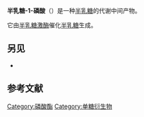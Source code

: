 {{expand|time=2018-01-31T10:44:50+00:00}}
{{chemref|time=2018-01-31T10:45:50+00:00}}
{{chembox
| verifiedrevid = 400097726
|ImageFile=Alpha-D-Galactose-1-phosphate.svg
|ImageSize=
|IUPACName=[3,4,5-Trihydroxy-6-(hydroxymethyl)oxan-2-yl]oxyphosphonic acid
|OtherNames=
|Section1= {{Chembox Identifiers
| CASNo = 2255-14-3
| CASNo_Ref = {{cascite|changed|??}}
| ChemSpiderID_Ref = {{chemspidercite|correct|chemspider}}| ChemSpiderID = 110443
| InChI = 1/C6H13O9P/c7-1-2-3(8)4(9)5(10)6(14-2)15-16(11,12)13/h2-10H,1H2,(H2,11,12,13)/t2-,3+,4+,5-,6-/m1/s1
| InChIKey = HXXFSFRBOHSIMQ-FPRJBGLDBJ
| StdInChI_Ref = {{stdinchicite|correct|chemspider}}| StdInChI = 1S/C6H13O9P/c7-1-2-3(8)4(9)5(10)6(14-2)15-16(11,12)13/h2-10H,1H2,(H2,11,12,13)/t2-,3+,4+,5-,6-/m1/s1
| StdInChIKey_Ref = {{stdinchicite|correct|chemspider}}| StdInChIKey = HXXFSFRBOHSIMQ-FPRJBGLDSA-N
| PubChem = 123912
| SMILES = O=P(O)(O[C@H]1O[C@@H]([C@H](O)[C@H](O)[C@H]1O)CO)O
| MeSHName = Galactose-1-phosphate
}}
|Section2= {{Chembox Properties
| Formula=C<sub>6</sub>H<sub>13</sub>O<sub>9</sub>P
| MolarMass=260.136
| Appearance=
| Density=
| MeltingPt=
| BoilingPt=
| Solubility=
 }}
|Section3= {{Chembox Hazards
| MainHazards=
| FlashPt=
| Autoignition=
 }}
}}
'''半乳糖-1-磷酸'''（{{lang-en|Galactose-1-phosphate}}）是一种[[半乳糖|半乳糖]]的代谢中间产物。

它由[[半乳糖激酶|半乳糖激酶]]催化[[半乳糖|半乳糖]]生成。

==另见==
* {{le|半乳糖-1-磷酸尿苷酰转移酶|galactose-1-phosphate uridylyltransferase}}
==参考文献==
{{reflist}}
{{biochem-stub}}
{{果糖与半乳糖代谢中间产物}}
[[Category:磷酸酯|Category:磷酸酯]]
[[Category:单糖衍生物|Category:单糖衍生物]]